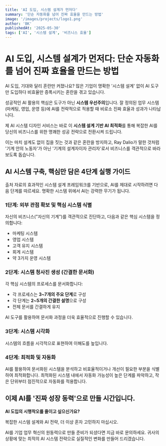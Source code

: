 ```yaml
---
title: 'AI 도입, 시스템 설계가 먼저다'
summary: '단순 자동화를 넘어 진짜 효율을 만드는 방법'
image: '/images/projects/logo1.png'
author: 'BK'
publishedAt: '2025-05-30'
tags: ['AI', '시스템 설계', '비즈니스 효율']
---
```


# AI 도입, 시스템 설계가 먼저다: 단순 자동화를 넘어 진짜 효율을 만드는 방법

AI 도입, 기대와 달리 혼란만 커졌나요? 많은 기업이 명확한 '시스템 설계' 없이 AI 도구만 도입하다 비효율만 증폭시키는 혼란을 겪고 있습니다.

성공적인 AI 활용의 핵심은 도구가 아닌 **시스템 우선주의**입니다. 잘 정의된 업무 시스템(마케팅, 영업, 운영 등)에 AI를 전략적으로 적용할 때 비로소 진짜 효율과 성과가 나타납니다.

제 AI 시스템 디자인 서비스는 바로 이 **시스템 설계 기반 AI 최적화**를 통해 복잡한 AI를 당신의 비즈니스를 위한 명쾌한 성공 전략으로 전환시켜 드립니다.

이는 마치 설계도 없이 집을 짓는 것과 같은 혼란을 방지하고, Ray Dalio가 말한 것처럼 '기계 안의 노동자'가 아닌 '기계의 설계자이자 관리자'로서 비즈니스를 객관적으로 바라보도록 돕습니다.

## AI 시스템 구축, 핵심만 담은 4단계 실행 가이드

출처 자료의 효과적인 시스템 설계 프레임워크를 기반으로, AI를 제대로 시작하려면 다음 단계를 따르세요. 명확한 시스템 위에서 AI는 강력한 무기가 됩니다.

### 1단계: 외부 관점 확보 및 핵심 시스템 식별

자신의 비즈니스("자신의 기계")를 객관적으로 진단하고, 다음과 같은 핵심 시스템을 정의합니다:

- 마케팅 시스템
- 영업 시스템
- 고객 유지 시스템
- 회계 시스템
- 약 3가지 운영 시스템

### 2단계: 시스템 청사진 생성 (간결한 문서화)

각 핵심 시스템의 프로세스를 문서화합니다:

- 각 프로세스는 **3~7개의 주요 단계**로 구성
- 각 단계는 **2~5개의 간결한 설명**으로 구성
- 전체 문서를 간결하게 유지

AI 도구를 활용하여 문서화 과정을 더욱 효율적으로 진행할 수 있습니다.

### 3단계: 시스템 시각화

시스템의 흐름을 시각적으로 표현하여 이해도를 높입니다.

### 4단계: 최적화 및 자동화

AI를 활용하여 문서화된 시스템을 분석하고 비효율적이거나 개선이 필요한 부분을 식별하여 최적화합니다. 최적화된 시스템 내에서 자동화 가능성이 높은 단계를 파악하고, 작은 단위부터 점진적으로 자동화를 적용합니다.

## 이제 AI를 '진짜 성장 동력'으로 만들 시간입니다.

**AI 도입의 시행착오를 줄이고 싶으신가요?**

복잡한 시스템 설계와 AI 전략, 더 이상 혼자 고민하지 마십시오.

AI를 기업 업무 혁신의 원동력으로 만들 준비가 되셨다면 지금 바로 문의하세요. 귀사의 상황에 맞는 최적의 AI 시스템 전략으로 실질적인 변화를 만들어 드리겠습니다.
